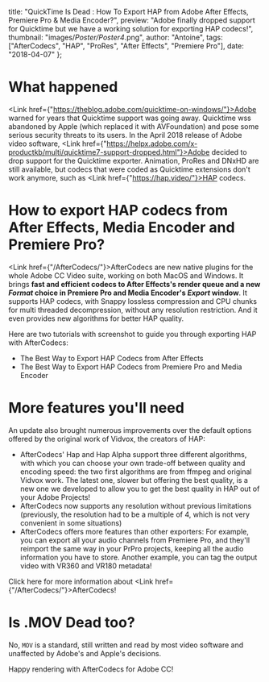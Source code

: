 
  title: "QuickTime Is Dead : How To Export HAP from Adobe After Effects, Premiere Pro & Media Encoder?",
  preview:
    "Adobe finally dropped support for Quicktime but we have a working solution for exporting HAP codecs!",
  thumbnail: "images/_Poster/Poster4_.png",
  author: "Antoine",
  tags: ["AfterCodecs", "HAP", "ProRes", "After Effects", "Premiere Pro"],
  date: "2018-04-07"
};


# What happened

<span><Link href={"https://theblog.adobe.com/quicktime-on-windows/"}>Adobe warned for years</Link> that Quicktime support was going away. Quicktime wss abandoned by Apple (which replaced it with AVFoundation) and pose some serious security threats to its users. In the April 2018 release of Adobe video software, <Link href={"https://helpx.adobe.com/x-productkb/multi/quicktime7-support-dropped.html"}>Adobe decided to drop support for the Quicktime exporter</Link>. Animation, ProRes and DNxHD are still available, but codecs that were coded as Quicktime extensions don't work anymore, such as <Link href={"https://hap.video/"}>HAP codecs</Link>.</span>

# How to export HAP codecs from After Effects, Media Encoder and Premiere Pro?

<span><Link href={"/AfterCodecs/"}>AfterCodecs</Link> are new native plugins for the whole Adobe CC Video suite, working on both MacOS and Windows. It brings <strong>fast and efficient codecs to After Effects's render queue and a new <i>Format</i> choice in Premiere Pro and Media Encoder's <i>Export</i> window</strong>. It supports HAP codecs, with Snappy lossless compression and CPU chunks for multi threaded decompression, without any resolution restriction. And it even provides new algorithms for better HAP quality.</span>
<br/>

Here are two tutorials with screenshot to guide you through exporting HAP with AfterCodecs:


* <Link href={"/blog/Best-Way-Export-Hap-After-Effects-Encoder-High-Quality"}>The Best Way to Export HAP Codecs from After Effects</Link>
* <Link href={"/blog/Best-Way-Export-Hap-Premiere-Pro-Media-Encoder-High-Quality"}>The Best Way to Export HAP Codecs from Premiere Pro and Media Encoder</Link>

# More features you'll need

An update also brought numerous improvements over the default options offered by the original work of Vidvox, the creators of HAP:

* <Link href={"/AfterCodecs/"}>AfterCodecs</Link>' Hap and Hap Alpha support three different algorithms, with which you can choose your own trade-off between quality and encoding speed: the two first algorithms are from ffmpeg and original Vidvox work. The latest one, slower but offering the best quality, is a new one we developed to allow you to get the best quality in HAP out of your Adobe Projects!
* <Link href={"/AfterCodecs/"}>AfterCodecs</Link> now supports any resolution without previous limitations (previously, the resolution had to be a multiple of 4, which is not very convenient in some situations)
* AfterCodecs offers more features than other exporters: For example, you can export all your audio channels from Premiere Pro, and they'll reimport the same way in your PrPro projects, keeping all the audio information you have to store. Another example, you can tag the output video with VR360 and VR180 metadata!

Click here for more information about <Link href={"/AfterCodecs/"}>AfterCodecs</Link>!

# Is .MOV Dead too?

No, <code>MOV</code> is a standard, still written and read by most video software and unaffected by Adobe's and Apple's decisions.

Happy rendering with AfterCodecs for Adobe CC!